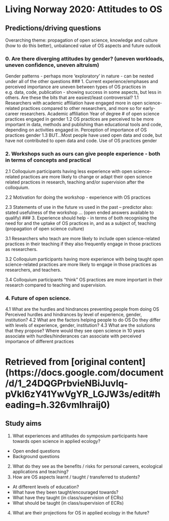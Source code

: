 # Living Norway 2020: Attitudes to OS

## Predictions/driving questions

Overarching theme: propagation of open science, knowledge and culture (how to do this better), unbalanced value of OS aspects and future outlook

### 0. Are there diverging attitudes by gender? (uneven workloads, uneven confidence, uneven altruism)
Gender patterns - perhaps more 'exploratory' in nature - can be nested under all of the other questions
### 1. Current experience/emphases and perceived importance are uneven between types of OS practices in e.g. data, code, publication - showing success in some aspects, but less in others. Are these the bits that are easiest/least controversial? 
1.1 Researchers with academic affiliation have engaged more in open science-related practices compared to other researchers, and more so for early-career researchers.
Academic affiliation
Year of degree
# of open science practices engaged in
gender
1.2 OS practices are perceived to be more important in data, methods and publishing than educational tools and code, depending on activities engaged in. 
Perception of importance of OS practices
gender
1.3 BUT…Most people have used open data and code, but have not contributed to open data and code. 
Use of OS practices 
gender

### 2. Workshops such as ours can give people experience - both in terms of concepts and practical
2.1 Colloquium participants having less experience with open science-related practices are more likely to change or adapt their open science related practices in research, teaching and/or supervision after the colloquium.

2.2 Motivation for doing the workshop - experience with OS practices

2.3 Statements of use in the future vs used in the past -- predictor also: stated usefulness of the workshop … (open ended answers available to qualify)
### 3. Experience should help - in terms of both recognising the need for and the uptake of OS practices in, and as a subject of, teaching
(propagation of open science culture)

3.1 Researchers who teach are more likely to include open science-related practices in their teaching if they also frequently engage in those practices as researchers.


3.2 Colloquium participants having more experience with being taught open science-related practices are more likely to engage in those practices as researchers, and teachers.

3.4 Colloquium participants "think" OS practices are more important in their research compared to teaching and supervision.

### 4. Future of open science. 
4.1 What are the hurdles and hindrances preventing people from doing OS
Perceived hurdles and hindrances by level of experience, gender, institution?
4.2 What are the factors helping people to do OS
 Do they differ with levels of experience, gender, institution?
4.3 What are the solutions that they propose? Where would they see open science in 10 years
associate with hurdles/hinderances
can associate with perceived importance of different practices







##
# Retrieved from [original content] (https://docs.google.com/document/d/1_24DQGPrbvieNBiJuvlq-pVkl6zY41YwVgYR_LGJW3s/edit#heading=h.326vmlhraij0) 

## Study aims

1. What experiences and attitudes do symposium participants have towards open science in applied ecology?
  + Open ended questions
  + Background questions
2. What do they see as the benefits / risks for personal careers, ecological applications and teaching?
3. How are OS aspects learnt / taught / transferred to students?
  + At different levels of education?
  + What have they been taught/encouraged towards?
  + What have they taught (in class/supervision of ECRs)
  + What should be taught (in class/supervision of ECRs)
4. What are their projections for OS in applied ecology in the future?



